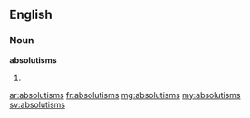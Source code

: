 ==English==

===Noun===
'''absolutisms'''

# {{plural of|[[absolutism]]}}

[[ar:absolutisms]]
[[fr:absolutisms]]
[[mg:absolutisms]]
[[my:absolutisms]]
[[sv:absolutisms]]